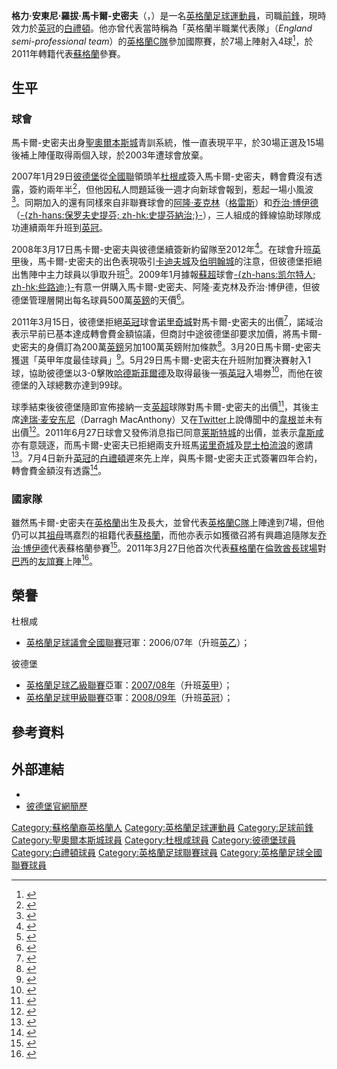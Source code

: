 {{noteTA|G1=足球|G2=FAcup
|T=zh-hans:克雷格·麦凯尔-史密斯; zh-hk:格力·馬卡爾-史密夫;
|1=zh-hans:麦凯尔-史密斯; zh-hk:馬卡爾-史密夫;
|2=zh-hans:克雷格; zh-hk:奇治;
|3=zh-hans:克雷格·安东尼·罗伯特·麦凯尔-史密斯; zh-hk:格力·安東尼·羅拔·馬卡爾-史密夫;
|4=zh-hans:圣阿尔班斯城; zh-hk:聖艾比斯;
|5=zh-hans:乔治·博伊德; zh-hk:佐治·博伊德;
|6=zh-hans:阿隆·麦克林; zh-hk:艾朗·麥連;
}}
{{infobox football biography 2
| playername = 格力·馬卡爾-史密夫<br />''Craig Mackail-Smith''
| image = [[File:Craig_Mackail-Smith.jpg|280 px]] 
| fullname = Craig Anthony Robert Mackail-Smith
| nickname = ''Dickie''
| height = {{height|ft=5|in=10}}
| dateofbirth = {{Birth date and age|1984|2|25|df=y}}
| cityofbirth = [[瓦特福_(哈特福郡)|瓦特福]]
| countryofbirth = [[英格蘭|英格蘭]]
| currentclub = [[布莱顿足球俱乐部|白禮頓]]
| clubnumber = 12
| position = [[前鋒_(足球)|前鋒]]
| youthyears = 
| youthclubs = 
| years1 = 2000–2003
| years2 = 2003–2004
| years3 = 2004–2007
| years4 = 2007–2011
| years5 = 2011–
| years6 = 2014
| clubs1 = [[聖奧爾本斯城足球會|聖奧爾本斯城]]
| clubs2 = [[阿勒塞鎮足球會|阿勒塞鎮]]
| clubs3 = [[达根汉姆和雷德布里奇足球俱乐部|杜根咸]]
| clubs4 = [[彼得伯勒联足球俱乐部|彼德堡]]
| clubs5 = [[布莱顿足球俱乐部|白禮頓]]
| clubs6 = → [[彼得伯勒联足球俱乐部|彼德堡]]
| caps1 = 45 
| goals1 = 2
| caps2 = 54 
| goals2 = 17
| caps3 = 106 
| goals3 = 38
| caps4 = 185
| goals4 = 80
| caps5 = 103
| goals5 = 21
| caps6 = 3
| goals6 = 0
| nationalyears1 = 2005–2006
| nationalteam1 = [[英格蘭足球代表丙隊|英格蘭C隊]]
| nationalcaps1 = 7 
| nationalgoals1 = 4
| nationalyears2 = 2011–
| nationalteam2 = [[蘇格蘭足球代表隊|蘇格蘭]]
| nationalcaps2 = 7
| nationalgoals2 = 1
| pcupdate = 2015年4月7日 (二) 06:06 (UTC)
| ntupdate = 2015年4月7日 (二) 06:06 (UTC)
}}
'''格力·安東尼·羅拔·馬卡爾-史密夫'''（{{lang-en|'''Craig Anthony Robert Mackail-Smith'''}}，{{bd|1984年|2月25日|catidx=Mackail-Smith, Craig}}）是一名[[英格蘭|英格蘭]][[足球|足球]][[運動員|運動員]]，司職[[前鋒_(足球)|前鋒]]，現時效力於[[英格蘭足球冠軍聯賽|英冠]]的[[布莱顿足球俱乐部|白禮頓]]。他亦曾代表當時稱為「英格蘭半職業代表隊」（''England semi-professional team''）的[[英格蘭足球代表丙隊|英格蘭C隊]]參加國際賽，於7場上陣射入4球<ref name="englandc">{{cite news |language=en |title=England take the trophy |url=http://www.thefa.com/England/NationalGameXI/NewsAndFeatures/Postings/2006/11/EnglandNGXI_vHolland.htm |publisher=[[英格蘭足球總會|''thefa.com'']] |date=2006-11-29 |accessdate=2008-12-30 |deadurl=yes |archiveurl=https://archive.is/20080720013150/http://www.thefa.com/England/NationalGameXI/NewsAndFeatures/Postings/2006/11/EnglandNGXI_vHolland.htm |archivedate=2008-07-20 }}</ref>，於2011年轉籍代表[[蘇格蘭足球代表隊|蘇格蘭]]參賽。

==生平==
===球會===
馬卡爾-史密夫出身[[聖奧爾本斯城足球會|聖奧爾本斯城]]青訓系統，惟一直表現平平，於30場正選及15場後補上陣僅取得兩個入球，於2003年遭球會放棄。

2007年1月29日[[彼得伯勒联足球俱乐部|彼德堡]]從[[英格蘭足球議會全國聯賽|全國聯]]領頭羊[[达根汉姆和雷德布里奇足球俱乐部|杜根咸]]簽入馬卡爾-史密夫，轉會費沒有透露，簽約兩年半<ref>{{cite news |language=en |url=http://www.skysports.com/story/0,19528,11756_2403749,00.html |title=Posh acquire Daggers |publisher=''Sky Sports'' |date=2007-01-29 |accessdate=2010-12-23 |archive-date=2008-10-11 |archive-url=https://web.archive.org/web/20081011161615/http://www.skysports.com/story/0,19528,11756_2403749,00.html |dead-url=no }}</ref>，但他因私人問題延後一週才向新球會報到，惹起一場小風波<ref>{{cite news |language=en |url=http://www.skysports.com/story/0,19528,11764_2404670,00.html |title=Posh new boy makes amends |publisher=''Sky Sports'' |date=2007-02-05 |accessdate=2010-12-23 |archive-date=2008-09-07 |archive-url=https://web.archive.org/web/20080907131043/http://www.skysports.com/story/0,19528,11764_2404670,00.html |dead-url=no }}</ref>。同期加入的還有同樣來自非聯賽球會的[[阿隆·麦克林|阿隆·麦克林]]（[[格雷斯竞技足球俱乐部|格雷斯]]）和[[乔治·博伊德|乔治·博伊德]]（[[史提芬納治足球會|-{zh-hans:保罗夫史提芬; zh-hk:史提芬納治;}-]]），三人組成的鋒線協助球隊成功連續兩年升班到[[英冠|英冠]]。

2008年3月17日馬卡爾-史密夫與彼德堡續簽新約留隊至2012年<ref>{{cite news |language=en |url=http://www.skysports.com/story/0,19528,11750_3316932,00.html |title=New deal for Posh striker |publisher=''Sky Sports'' |date=2008-03-17 |accessdate=2010-12-23 |archive-date=2016-03-08 |archive-url=https://web.archive.org/web/20160308010948/http://www.skysports.com/story/0,19528,11750_3316932,00.html |dead-url=no }}</ref>。在球會升班[[英甲|英甲]]後，馬卡爾-史密夫的出色表現吸引[[卡迪夫城足球俱乐部|卡迪夫城]]及[[伯明翰足球會|伯明翰城]]的注意，但彼德堡拒絕出售陣中主力球員以爭取升班<ref>{{cite news |language=en |url=http://www.skysports.com/story/0,19528,11688_4327619,00.html |title=Posh issue hands-off warning |publisher=''Sky Sports'' |date=2008-10-13 |accessdate=2010-12-23 |archive-date=2016-03-10 |archive-url=https://web.archive.org/web/20160310085529/http://www.skysports.com/story/0,19528,11688_4327619,00.html |dead-url=no }}</ref>。2009年1月據報[[蘇超|蘇超]]球會[[凯尔特人足球俱乐部|-{zh-hans:凯尔特人; zh-hk:些路迪;}-]]有意一併購入馬卡爾-史密夫、阿隆·麦克林及乔治·博伊德，但彼德堡管理層開出每名球員500萬[[英鎊|英鎊]]的天價<ref>{{cite news |language=en |url=http://www.skysports.com/story/0,19528,11719_4835746,00.html |title=Fry - Posh trio will cost £15m |publisher=''Sky Sports'' |date=2009-01-23 |accessdate=2010-12-23 |archive-date=2016-03-09 |archive-url=https://web.archive.org/web/20160309135501/http://www.skysports.com/story/0,19528,11719_4835746,00.html |dead-url=no }}</ref>。

2011年3月15日，彼德堡拒絕[[英冠|英冠]]球會[[诺里奇城足球俱乐部|诺里奇城]]對馬卡爾-史密夫的出價<ref>{{cite news |language=en |url=http://news.bbc.co.uk/sport2/hi/football/teams/p/peterborough_united/9425263.stm |title=Peterborough reject bid from Norwich for Mackail-Smith |publisher=''[[BBC_Sport|BBC Sport]]'' |date=2011-03-15 |accessdate=2011-03-21 |archive-date=2017-02-17 |archive-url=https://web.archive.org/web/20170217150740/http://news.bbc.co.uk/sport2/hi/football/teams/p/peterborough_united/9425263.stm |dead-url=no }}</ref>，諾域治表示早前已基本達成轉會費金額協議，但商討中途彼德堡卻要求加價，將馬卡爾-史密夫的身價訂為200萬[[英鎊|英鎊]]另加100萬英鎊附加條款<ref>{{cite news |language=en |url=http://news.bbc.co.uk/sport2/hi/football/teams/n/norwich/9428228.stm |title=McNally accuses Peterborough of raising fee for striker |publisher=''[[BBC_Sport|BBC Sport]]'' |date=2011-03-17 |accessdate=2011-03-21 |archive-date=2017-02-17 |archive-url=https://web.archive.org/web/20170217150733/http://news.bbc.co.uk/sport2/hi/football/teams/n/norwich/9428228.stm |dead-url=no }}</ref>。3月20日馬卡爾-史密夫獲選「英甲年度最佳球員」<ref>{{cite news |language=en |url=http://news.bbc.co.uk/sport2/hi/football/eng_div_1/9431137.stm |title=QPR's Adel Taarabt wins Football League player of year |publisher=''[[BBC_Sport|BBC Sport]]'' |date=2011-03-21 |accessdate=2011-03-21 |archive-date=2017-08-27 |archive-url=https://web.archive.org/web/20170827175838/http://news.bbc.co.uk/sport1/hi/football/eng_div_1/9431137.stm |dead-url=no }}</ref>。5月29日馬卡爾-史密夫在升班附加賽決賽射入1球，協助彼德堡以3-0擊敗[[哈德斯菲尔德足球俱乐部|哈德斯菲爾德]]及取得最後一張[[英冠|英冠]]入場劵<ref>{{cite news |language=en |url=http://news.bbc.co.uk/sport2/hi/football/13489373.stm |title=Huddersfield 0-3 Peterborough |publisher=''[[BBC_Sport|BBC Sport]]'' |date=2011-05-29 |accessdate=2011-07-13 |archive-date=2011-11-09 |archive-url=https://web.archive.org/web/20111109005713/http://news.bbc.co.uk/sport2/hi/football/13489373.stm |dead-url=no }}</ref>，而他在彼德堡的入球總數亦達到99球。

球季結束後彼德堡隨即宣佈接納一支[[英超|英超]]球隊對馬卡爾-史密夫的出價<ref>{{cite news |language=en |url=http://news.bbc.co.uk/sport2/hi/football/13605335.stm |title=Peterborough United accept Craig Mackail-Smith offer |publisher=''[[BBC_Sport|BBC Sport]]'' |date=2011-06-01 |accessdate=2011-07-13 |archive-date=2011-06-03 |archive-url=https://web.archive.org/web/20110603095707/http://news.bbc.co.uk/sport2/hi/football/13605335.stm |dead-url=no }}</ref>，其後主席[[達瑞·麦安东尼|達瑞·麦安东尼]]（Darragh MacAnthony）又在[[Twitter|Twitter]]上說傳聞中的[[威根竞技足球俱乐部|韋根]]並未有出價<ref>{{cite news |language=en |url=http://news.bbc.co.uk/sport2/hi/football/13731831.stm |title='No Wigan bid' for Craig Mackail-Smith say Peterborough |publisher=''[[BBC_Sport|BBC Sport]]'' |date=2011-06-10 |accessdate=2011-07-13 |archive-date=2011-08-12 |archive-url=https://web.archive.org/web/20110812005411/http://news.bbc.co.uk/sport2/hi/football/13731831.stm |dead-url=no }}</ref>。2011年6月27日球會又發佈消息指已同意[[莱斯特城足球俱乐部|莱斯特城]]的出價，並表示[[西汉姆联足球俱乐部|韋斯咸]]亦有意競逐，而馬卡爾-史密夫已拒絕兩支升班馬[[诺里奇城足球俱乐部|诺里奇城]]及[[女王公园巡游者足球俱乐部|昆士柏流浪]]的邀請<ref>{{cite news |language=en |url=http://news.bbc.co.uk/sport2/hi/football/13933976.stm |title=Peterborough agree Leicester Craig Mackail-Smith bid |publisher=''[[BBC_Sport|BBC Sport]]'' |date=2011-06-27 |accessdate=2011-07-13 |archive-date=2011-07-02 |archive-url=https://web.archive.org/web/20110702140625/http://news.bbc.co.uk/sport2/hi/football/13933976.stm |dead-url=no }}</ref>。7月4日新升[[英冠|英冠]]的[[布莱顿足球俱乐部|白禮頓]]遲來先上岸，與馬卡爾-史密夫正式簽署四年合約，轉會費金額沒有透露<ref>{{cite news |language=en |url=http://news.bbc.co.uk/sport2/hi/football/13991715.stm |title=Craig Mackail-Smith heads to Brighton in four-year deal |publisher=''[[BBC_Sport|BBC Sport]]'' |date=2011-07-04 |accessdate=2011-07-13 |archive-date=2011-09-07 |archive-url=https://web.archive.org/web/20110907133730/http://news.bbc.co.uk/sport2/hi/football/13991715.stm |dead-url=no }}</ref>。

===國家隊===
雖然馬卡爾-史密夫在[[英格蘭|英格蘭]]出生及長大，並曾代表[[英格蘭足球代表丙隊|英格蘭C隊]]上陣達到7場，但他仍可以其[[祖母|祖母]]瑪嘉烈的祖籍代表[[蘇格蘭足球代表隊|蘇格蘭]]，而他亦表示如獲徵召將有興趣追隨隊友[[乔治·博伊德|乔治·博伊德]]代表蘇格蘭參賽<ref name="Mackail-Smith keen to follow Boyd to Scotland">{{cite news |language=en |title=Mackail Smith keen to follow Boyd to Scotland |url=http://www.peterboroughtoday.co.uk/sport/mackail_smith_keen_to_follow_boyd_to_scotland_1_130607 |publisher=''peterboroughtoday.co.uk'' |date=2009-05-05 |accessdate=2010-12-23 |archive-url=https://web.archive.org/web/20121003054208/http://www.peterboroughtoday.co.uk/sport/mackail_smith_keen_to_follow_boyd_to_scotland_1_130607 |archive-date=2012-10-03 |dead-url=yes }}</ref>。2011年3月27日他首次代表[[蘇格蘭足球代表隊|蘇格蘭]]在[[倫敦|倫敦]][[酋長球場|酋長球場]]對[[巴西國家足球隊|巴西]]的[[友誼賽|友誼賽]]上陣<ref>{{cite news |language=en |url=http://news.bbc.co.uk/sport2/hi/scotland/9431234.stm |title=Scotland 0-2 Brazil |publisher=''[[BBC_Sport|BBC Sport]]'' |date=2011-03-27 |accessdate=2011-03-28 |archive-date=2020-08-03 |archive-url=https://web.archive.org/web/20200803094834/http://news.bbc.co.uk/sport2/hi/scotland/9431234.stm |dead-url=no }}</ref>。

==榮譽==
;杜根咸
* [[英格蘭足球議會全國聯賽|英格蘭足球議會全國聯賽]]冠軍：2006/07年（升班[[英乙|英乙]]）；

;彼德堡
* [[英格蘭足球乙級聯賽|英格蘭足球乙級聯賽]]亞軍：[[2007年至2008年英格蘭足球乙級聯賽|2007/08年]]（升班[[英甲|英甲]]）；
* [[英格蘭足球甲級聯賽|英格蘭足球甲級聯賽]]亞軍：[[2008年至2009年英格蘭足球甲級聯賽|2008/09年]]（升班[[英冠|英冠]]）；

==參考資料==
{{reflist}}

==外部連結==
*{{soccerbase|id=39157|name=格力·馬卡爾-史密夫}}
*[https://web.archive.org/web/20100916094505/http://www.theposh.com/page/ProfilesDetail/0,,10427~23201,00.html 彼德堡官網簡歷]

{{英格蘭足球聯賽頒獎禮英甲年度最佳球員}}
{{2010/11年英甲PFA年度最佳陣容}}

{{DEFAULTSORT:Mackail-Smith, Craig}}
[[Category:蘇格蘭裔英格蘭人|Category:蘇格蘭裔英格蘭人]]
[[Category:英格蘭足球運動員|Category:英格蘭足球運動員]]
[[Category:足球前鋒|Category:足球前鋒]]
[[Category:聖奧爾本斯城球員|Category:聖奧爾本斯城球員]]
[[Category:杜根咸球員|Category:杜根咸球員]]
[[Category:彼德堡球員|Category:彼德堡球員]]
[[Category:白禮頓球員|Category:白禮頓球員]]
[[Category:英格蘭足球聯賽球員|Category:英格蘭足球聯賽球員]]
[[Category:英格蘭足球全國聯賽球員|Category:英格蘭足球全國聯賽球員]]